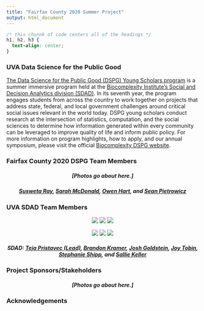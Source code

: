 ```yaml
---
title: "Fairfax County 2020 Summer Project"
output: html_document
---
```


```css
/* this chunnk of code centers all of the headings */
h1, h2, h3 {
  text-align: center;
}
```

### UVA Data Science for the Public Good 

[The Data Science for the Public Good (DSPG) Young Scholars program](https://biocomplexity.virginia.edu/social-decision-analytics/dspg-program) is a summer immersive program held at the [Biocomplexity Institute’s Social and Decision Analytics division (SDAD)](https://biocomplexity.virginia.edu/social-decision-analytics). In its seventh year, the program engages students from across the country to work together on projects that address state, federal, and local government challenges around critical social issues relevant in the world today. DSPG young scholars conduct research at the intersection of statistics, computation, and the social sciences to determine how information generated within every community can be leveraged to improve quality of life and inform public policy. For more information on program highlights, how to apply, and our annual symposium, please visit the official [Biocomplexity DSPG website]((https://biocomplexity.virginia.edu/social-decision-analytics/dspg-program)).

### Fairfax County 2020 DSPG Team Members 

##### [Photos go about here.] {style=text-align:center}

##### [Susweta Ray](https://github.com/SuswetaRay), [Sarah McDonald](https://github.com/sm9dv), [Owen Hart](https://github.com/hartowen), and [Sean Pietrowicz](https://github.com/sp3sd) {style=text-align:center}
###

### UVA SDAD Team Members 

<center>

![](/teja.jpg) ![](/brandon.jpg) ![](/josh.jpg)

![](/joy.jpg) ![](/stephanie.jpg) ![](/sallie.jpg) 

</center>

##### SDAD: [Teja Pristavec (Lead)](https://biocomplexity.virginia.edu/teja-pristavec), [Brandon Kramer](https://biocomplexity.virginia.edu/brandon-kramer), [Josh Goldstein](https://biocomplexity.virginia.edu/joshua-goldstein), [Joy Tobin](https://biocomplexity.virginia.edu/joy-tobin), [Stephanie Shipp](https://biocomplexity.virginia.edu/stephanie-shipp), and [Sallie Keller](https://biocomplexity.virginia.edu/sallie-keller) {style=text-align:center}

### Project Sponsors/Stakeholders 

##### [Photos go about here.] {style=text-align:center}



### Acknowledgements  

 